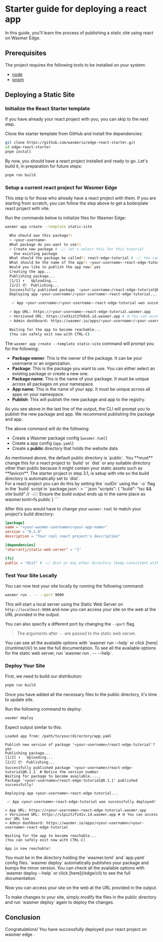 
# Starter guide for deploying a react app

In this guide, you'll learn the process of publishing a static site using react on Wasmer Edge.

## Prerequisites

The project requires the following tools to be installed on your system:

- [node](https://nodejs.org/en/download)
- [pnpm](https://pnpm.io/installation)

## Deploying a Static Site

<Steps>

<Install />

<CliVersionCallout />

<Login />

### Initialize the React Starter template

<Callout type="info" emoji="ℹ️">
  If you have already your react project with you, you can skip to the next step.
</Callout>

Clone the starter template from GitHub and install the dependencies:

```bash copy
git clone https://github.com/wasmerio/edge-react-starter.git
cd edge-react-starter
pnpm install
```

By now, you should have a react project installed and ready to go.
Let's build it, in preparation for future steps:

```bash copy
pnpm run build
```

### Setup a current react project for Wasmer Edge

<Callout type="info" emoji="ℹ️">
  This step is for those who already have a react project with them.
    If you are starting from scratch, you can follow the step above to get a boilerplate react project with vite.
</Callout>

Run the commands below to initialize files for Wasmer Edge:

```bash copy
wasmer app create --template static-site
```

```bash
  Who should own this package?:
  > <your-username>
  What package do you want to use?:
  > Create new package # 👈🏼 let's select this for this tutorial
    Use existing package
  What should the package be called?: react-edge-tutorial # 👈🏼 You can choose any name you like
  What should be the name of the app?: <your-username>-react-edge-tutorial
  Would you like to publish the app now? yes
  Creating the app...
  Publishing package...
  [1/2] ⬆️   Uploading...
  [2/2] 📦  Publishing...
  Successfully published package `<your-username>/react-edge-tutorial@0.1.0`
  Deploying app <your-username>/<your-username>-react-edge-tutorial...

   ✅ App <your-username>/<your-username>-react-edge-tutorial was successfully deployed!

  > App URL: https://<your-username>-react-edge-tutorial.wasmer.app
  > Versioned URL: https://x43izt2fk0n5.id.wasmer.app # 🌐 You can access our URL too
  > Admin dashboard: https://wasmer.io/apps/<your-username>/<your-username>-react-edge-tutorial

  Waiting for the app to become reachable...
  (You can safely exit now with CTRL-C)
```

The `wasmer app create --template static-site` command will prompt you for the following:

- **Package owner**: This is the owner of the package. It can be your username or an organization.
- **Package**: This is the package you want to use. You can either select an existing package or create a new one.
- **Package name**: This is the name of your package. It must be unique across all packages on your namespace.
- **App name**: This is the name of your app. It must be unique across all apps on your namespace.
- **Publish**: This will publish the new package and app to the registry.

<Callout type="default" emoji="⚙️">
  As you see above in the last line of the output, the CLI will prompt you to
  publish the new package and app. We recommend publishing the package and app.
</Callout>

The above command will do the following:

- Create a Wasmer package config (`wasmer.toml`)
- Create a app config (`app.yaml`)
- Create a **public** directory that holds the website data

<Callout type="default" emoji="⚙️">
  As mentioned above, the default public directory is `public`. You **must**
  change this for a react project to `build` or `dist` or any suitable directory
  other than public because it might contain your static assets such as
  **favicon**. The starter project in step 3.1, is setup with vite so the build
  directory is automatically set to `dist`.
  <br /> For a react project you can do this by setting the `outDir` using the `-o`
  flag in the `build` script in `package.json`:
>
  ```json
  "scripts": {
    "build": "tsc && vite build" // 👈🏼 Ensure the build output ends up in the same place as wasmer.toml>fs.public
  }
  ```
</Callout>

After this you would have to change your `wasmer.toml` to match your project's build directory:

```toml copy filename="wasmer.toml"
[package]
name = "<your-wasmer-username>/<your-app-name>"
version = "0.1.0"
description = "Your cool react project's description"

[dependencies]
"sharrattj/static-web-server" = "1"

[fs]
public = "dist" # 👈🏼 dist or any other directory (keep consistent with package.json)
```

### Test Your Site Locally

You can now test your site locally by running the following command:

```bash copy
wasmer run . -- --port 9000
```

This will start a local server using the Static Web Server on `http://localhost:9000` and now you can access your site on the web at the URL provided in the output.

<StaticSite image={edgeReactImg} />

You can also specify a different port by changing the `--port` flag.

> The arguments after `--` are passed to the static web server.

<Callout type="info" emoji="ℹ️">
  You can see all the available options with `wasmer run --help` or click [here](/runtime/cli/) to see the full documentation.
  To see all the available options for the static web server, run `wasmer run . -- --help`.
</Callout>

### Deploy Your Site

First, we need to build our distribution:

```bash copy
pnpm run build
```

Once you have added all the necessary files to the public directory, it's time to update site.

Run the following command to deploy:

```bash copy
wasmer deploy
```
  
Expect output similar to this:
```shell
Loaded app from: /path/to/your/directory/app.yaml

Publish new version of package '<your-username>/react-edge-tutorial'? yes
Publishing package...
[1/2] ⬆️   Uploading...
[2/2] 📦  Publishing...
Successfully published package `<your-username>/react-edge-tutorial@0.1.1` # Notice the version number
Waiting for package to become available.....
Package '<your-username>/react-edge-tutorial@0.1.1' published successfully!

Deploying app <your-username>-react-edge-tutorial...

 ✅ App <your-username>-react-edge-tutorial was successfully deployed!

> App URL: https://<your-username>-react-edge-tutorial.wasmer.app
> Versioned URL: https://v1piztzfz41v.id.wasmer.app # 🌐 You can access our URL too
> Admin dashboard: https://wasmer.io/apps/<your-username>/<your-username>-react-edge-tutorial

Waiting for the app to become reachable...
(You can safely exit now with CTRL-C)
.
App is now reachable!
```

<Callout type="info" emoji="ℹ️">
  You must be in the directory holding the `wasmer.toml` and `app.yaml` config
  files.
</Callout>

<Callout type="info" emoji="ℹ️">
  `wasmer deploy` automatically publishes your package and bumps the minor
  version. You can check all the available options with `wasmer deploy --help`
  or click [here](/edge/cli) to see the full documentation.
</Callout>

Now you can access your site on the web at the URL provided in the output.

<Callout type="default" emoji="♺">
  To make changes to your site, simply modify the files in the public directory
  and run `wasmer deploy` again to deploy the changes.
</Callout>

<StaticSite image={edgeReactImg} />

</Steps>

## Conclusion

Congratulations! You have successfully deployed your react project on wasmer edge .

